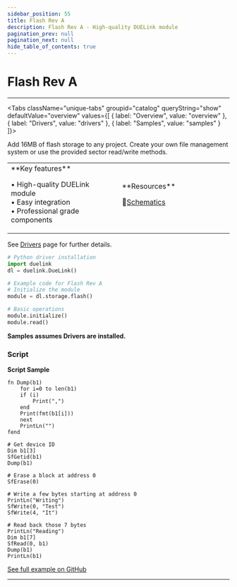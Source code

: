 ```yaml
---
sidebar_position: 55
title: Flash Rev A
description: Flash Rev A - High-quality DUELink module
pagination_prev: null
pagination_next: null
hide_table_of_contents: true
---
```



# Flash Rev A

<ImageSection 
  product="stflash-a"
  tagline="Flash Memory Storage"
/>

---

<Tabs className="unique-tabs" groupid="catalog" queryString="show" defaultValue="overview"
  values={[
    {
        label: "Overview",
        value: "overview"
    },
    {
        label: "Drivers",
        value: "drivers"
    },
    {
        label: "Samples",
        value: "samples"
    }
]}>

<TabItem value="overview">

Add 16MB of flash storage to any project. Create your own file management system or use the provided sector read/write methods.

<table><td width='50%'>
**Key features**

• High-quality DUELink module<br/>
• Easy integration<br/>
• Professional grade components<br/>

</td><td width='50%'>
**Resources**
 
📄[Schematics](/sch/gdl-stflash-a.pdf)<br/>
</td></table>

</TabItem>

<TabItem value="drivers">

See [Drivers](../../engine/drivers) page for further details.

```python
# Python driver installation
import duelink
dl = duelink.DueLink()

# Example code for Flash Rev A
# Initialize the module
module = dl.storage.flash()

# Basic operations
module.initialize()
module.read()
```

</TabItem>

<TabItem value="samples">

**Samples assumes Drivers are installed.**

### Script

**Script Sample**

```basic
fn Dump(b1)
    for i=0 to len(b1)
    if (i) 
        Print(",") 
    end
    Print(fmt(b1[i]))
    next
    PrintLn("")
fend

# Get device ID
Dim b1[3]
SfGetid(b1)
Dump(b1)

# Erase a block at address 0
SfErase(0)

# Write a few bytes starting at address 0
PrintLn("Writing")
SfWrite(0, "Test")
SfWrite(4, "It")

# Read back those 7 bytes
PrintLn("Reading")
Dim b1[7]
SfRead(0, b1)
Dump(b1)
PrintLn(b1)
```

[See full example on GitHub](https://github.com/ghi-electronics/duelink-website/tree/main/static/code/samples)

</TabItem>

</Tabs>

---

<OrderSection
    product="DUELink Flash A"
    partnumber="GDL-STFLASH-A"
    price="$19.99"
/>
